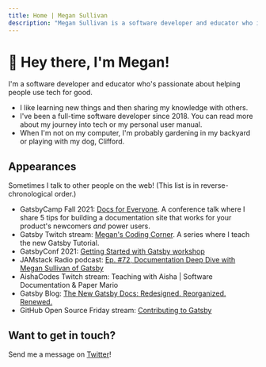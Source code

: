 ```yaml
---
title: Home | Megan Sullivan
description: "Megan Sullivan is a software developer and educator who is passionate about helping people use tech for good."
---
```





# <span class={waveStyles}>👋</span> Hey there, I'm Megan!

I'm a software developer and educator who's passionate about helping people use tech for good.

* I like <Link to="/now">learning new things</Link> and then <Link to="/blog">sharing my knowledge</Link> with others.
* I've been a full-time software developer since 2018. You can read more about <Link to="/journey">my journey into tech</Link> or <Link to="manual">my personal user manual</Link>.
* When I'm not on my computer, I'm probably gardening in my backyard or playing with my dog, Clifford.

## Appearances

Sometimes I talk to other people on the web! (This list is in reverse-chronological order.)

* GatsbyCamp Fall 2021: [Docs for Everyone](https://www.youtube.com/watch?v=HnBNbG2Csv8). A conference talk where I share 5 tips for building a documentation site that works for your product's newcomers *and* power users.
* Gatsby Twitch stream: [Megan's Coding Corner](https://www.youtube.com/playlist?list=PLCU2qJekvcN0tGUhPyscCYyVn1ee7APCA). A series where I teach the new Gatsby Tutorial.
* GatsbyConf 2021: [Getting Started with Gatsby workshop](https://www.youtube.com/watch?v=231bkZnebvo)
* JAMstack Radio podcast: [Ep. #72, Documentation Deep Dive with Megan Sullivan of Gatsby](https://www.youtube.com/watch?v=qTnVSMgLPHI)
* AishaCodes Twitch stream: Teaching with Aisha | Software Documentation & Paper Mario
* Gatsby Blog: [The New Gatsby Docs: Redesigned. Reorganized. Renewed.](https://www.gatsbyjs.com/blog/announcing-new-gatsby-docs-site)
* GitHub Open Source Friday stream: [Contributing to Gatsby](https://www.youtube.com/watch?v=4qHzcKIhKHQ)

<CallToActionBox>

  ## Want to get in touch?
  
  Send me a message on [Twitter](https://twitter.com/meganesulli)!

</CallToActionBox>
